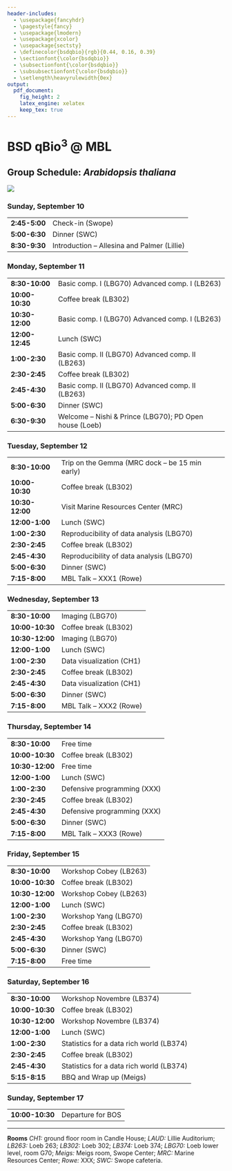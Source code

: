 ```yaml
---
header-includes:
  - \usepackage{fancyhdr}
  - \pagestyle{fancy}
  - \usepackage{lmodern}
  - \usepackage{xcolor}
  - \usepackage{sectsty}
  - \definecolor{bsdqbio}{rgb}{0.44, 0.16, 0.39}
  - \sectionfont{\color{bsdqbio}}
  - \subsectionfont{\color{bsdqbio}}
  - \subsubsectionfont{\color{bsdqbio}}
  - \setlength\heavyrulewidth{0ex}
output:
  pdf_document:
    fig_height: 2
    latex_engine: xelatex
    keep_tex: true
---
```

# BSD qBio$^3$ @ MBL

## Group Schedule: *Arabidopsis thaliana*
 ![](https://github.com/StefanoAllesina/BSD-QBio3/raw/master/logo_group/Arabidopsis_thaliana.png)

### Sunday, September 10 

------------------    --------------------------------------------------------
**2:45-5:00**         Check-in (Swope)                                        
**5:00-6:30**         Dinner (SWC)                                            
**8:30-9:30**         Introduction – Allesina and Palmer (Lillie)             
------------------    --------------------------------------------------------

### Monday, September 11 

------------------    --------------------------------------------------------
**8:30-10:00**        Basic comp. I (LBG70) Advanced comp. I (LB263)          
**10:00-10:30**       Coffee break (LB302)                                    
**10:30-12:00**       Basic comp. I (LBG70) Advanced comp. I (LB263)          
**12:00-12:45**       Lunch (SWC)                                             
**1:00-2:30**         Basic comp. II (LBG70) Advanced comp. II (LB263)        
**2:30-2:45**         Coffee break (LB302)                                    
**2:45-4:30**         Basic comp. II (LBG70) Advanced comp. II (LB263)        
**5:00-6:30**         Dinner (SWC)                                            
**6:30-9:30**         Welcome – Nishi & Prince (LBG70); PD Open house (Loeb)  
------------------    --------------------------------------------------------

### Tuesday, September 12 

------------------    --------------------------------------------------------
**8:30-10:00**        Trip on the Gemma (MRC dock – be 15 min early)          
**10:00-10:30**       Coffee break (LB302)                                    
**10:30-12:00**       Visit Marine Resources Center (MRC)                     
**12:00-1:00**        Lunch (SWC)                                             
**1:00-2:30**         Reproducibility of data analysis (LBG70)                
**2:30-2:45**         Coffee break (LB302)                                    
**2:45-4:30**         Reproducibility of data analysis (LBG70)                
**5:00-6:30**         Dinner (SWC)                                            
**7:15-8:00**         MBL Talk – XXX1 (Rowe)                                  
------------------    --------------------------------------------------------

### Wednesday, September 13 

------------------    --------------------------------------------------------
**8:30-10:00**        Imaging (LBG70)                                         
**10:00-10:30**       Coffee break (LB302)                                    
**10:30-12:00**       Imaging (LBG70)                                         
**12:00-1:00**        Lunch (SWC)                                             
**1:00-2:30**         Data visualization (CH1)                                
**2:30-2:45**         Coffee break (LB302)                                    
**2:45-4:30**         Data visualization (CH1)                                
**5:00-6:30**         Dinner (SWC)                                            
**7:15-8:00**         MBL Talk – XXX2 (Rowe)                                  
------------------    --------------------------------------------------------

### Thursday, September 14 

------------------    --------------------------------------------------------
**8:30-10:00**        Free time                                               
**10:00-10:30**       Coffee break (LB302)                                    
**10:30-12:00**       Free time                                               
**12:00-1:00**        Lunch (SWC)                                             
**1:00-2:30**         Defensive programming (XXX)                             
**2:30-2:45**         Coffee break (LB302)                                    
**2:45-4:30**         Defensive programming (XXX)                             
**5:00-6:30**         Dinner (SWC)                                            
**7:15-8:00**         MBL Talk – XXX3 (Rowe)                                  
------------------    --------------------------------------------------------

### Friday, September 15 

------------------    --------------------------------------------------------
**8:30-10:00**        Workshop Cobey (LB263)                                  
**10:00-10:30**       Coffee break (LB302)                                    
**10:30-12:00**       Workshop Cobey (LB263)                                  
**12:00-1:00**        Lunch (SWC)                                             
**1:00-2:30**         Workshop Yang (LBG70)                                   
**2:30-2:45**         Coffee break (LB302)                                    
**2:45-4:30**         Workshop Yang (LBG70)                                   
**5:00-6:30**         Dinner (SWC)                                            
**7:15-8:00**         Free time                                               
------------------    --------------------------------------------------------

### Saturday, September 16 

------------------    --------------------------------------------------------
**8:30-10:00**        Workshop Novembre (LB374)                               
**10:00-10:30**       Coffee break (LB302)                                    
**10:30-12:00**       Workshop Novembre (LB374)                               
**12:00-1:00**        Lunch (SWC)                                             
**1:00-2:30**         Statistics for a data rich world (LB374)                
**2:30-2:45**         Coffee break (LB302)                                    
**2:45-4:30**         Statistics for a data rich world (LB374)                
**5:15-8:15**         BBQ and Wrap up (Meigs)                                 
------------------    --------------------------------------------------------

### Sunday, September 17 

------------------    --------------------------------------------------------
**10:00-10:30**       Departure for BOS                                       
------------------    --------------------------------------------------------



-------


**Rooms** *CH1:* ground floor room in Candle House; *LAUD:* Lillie Auditorium; *LB263:* Loeb 263; *LB302:* Loeb 302; *LB374:* Loeb 374; 
*LBG70:* Loeb lower level, room G70; *Meigs:* Meigs room, Swope Center; *MRC:* Marine Resources Center; *Rowe:* XXX; *SWC:* Swope cafeteria.
  
